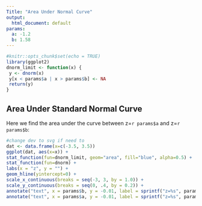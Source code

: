 ```yaml
---
Title: "Area Under Normal Curve"
output:
  html_document: default
params: 
  a: -1.2
  b: 1.58 
---
```


```r
#knitr::opts_chunk$set(echo = TRUE)
library(ggplot2)
dnorm_limit <- function(x) {
 y <- dnorm(x)
 y[x < params$a | x > params$b] <- NA
 return(y)
}
```

## Area Under Standard Normal Curve

Here we find the area under the curve between z=`r params$a` and z=`r params$b`:

```r
#change dev to svg if need to
dat <- data.frame(x=c(-3.5, 3.5))
ggplot(dat, aes(x=x)) +
stat_function(fun=dnorm_limit, geom="area", fill="blue", alpha=0.5) +
stat_function(fun=dnorm) +
labs(x = "z", y = "") +
geom_hline(yintercept=0) +
scale_x_continuous(breaks = seq(-3, 3, by = 1.0)) +
scale_y_continuous(breaks = seq(0, .4, by = 0.2)) +
annotate("text", x = params$b, y = -0.01, label = sprintf("z=%s", params$b)) +
annotate("text", x = params$a, y = -0.01, label = sprintf("z=%s", params$a))
```
